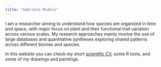 ```yaml
---
title: "Gabriele Midolo"
---
```


I am a researcher aiming to understand how species are organized in time and space, with major focus on plant and their functional trait variation across various scales. My research approaches mainly involve the use of large databases and quantitative syntheses exploring shared patterns across different biomes and species.

In this website you can check my short [scientific CV](/cv.html), some R tools, and some of my drawings and paintings.

<!-- ![I like insects. This is a sketch of *Plebejus argus*, my favourite butterfly.](imgs/butvec.svg){fig-align="center" width="191"} -->

<!-- \ -->
